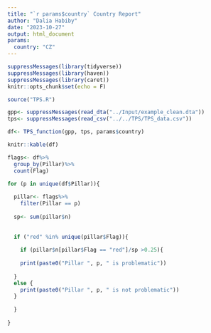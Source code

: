 ```yaml
---
title: "`r params$country` Country Report"
author: "Dalia Habiby"
date: "2023-10-27"
output: html_document
params:
  country: "CZ"
---
```



```r

suppressMessages(library(tidyverse))
suppressMessages(library(haven))
suppressMessages(library(caret))
knitr::opts_chunk$set(echo = F)

source("TPS.R")

gpp<- suppressMessages(read_dta("../Input/example_clean.dta"))
tps<- suppressMessages(read_csv("../../TPS/TPS_data.csv"))
```


```r
df<- TPS_function(gpp, tps, params$country)

knitr::kable(df)
```

```r
flags<- df%>%
  group_by(Pillar)%>%
  count(Flag)

for (p in unique(df$Pillar)){
  
  pillar<- flags%>%
    filter(Pillar == p)
  
  sp<- sum(pillar$n)
  
  
  if ("red" %in% unique(pillar$Flag)){
  
    if (pillar$n[pillar$Flag == "red"]/sp >0.25){
    
    print(paste0("Pillar ", p, " is problematic"))
    
  }
  else {
    print(paste0("Pillar ", p, " is not problematic"))
  }
    
  }
  
}
```

